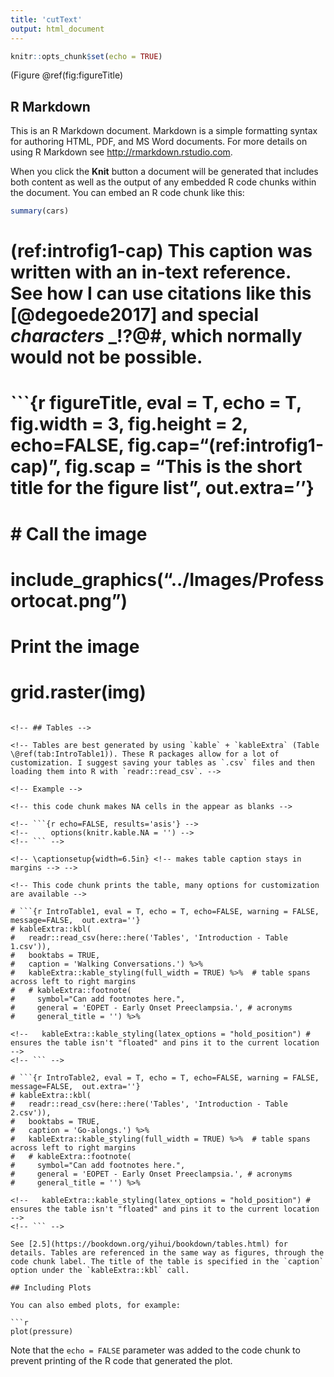 ```yaml
---
title: 'cutText'
output: html_document
---
```


```r
knitr::opts_chunk$set(echo = TRUE)
```

(Figure \@ref(fig:figureTitle)

## R Markdown

This is an R Markdown document. Markdown is a simple formatting syntax for authoring HTML, PDF, and MS Word documents. For more details on using R Markdown see <http://rmarkdown.rstudio.com>.

When you click the **Knit** button a document will be generated that includes both content as well as the output of any embedded R code chunks within the document. You can embed an R code chunk like this:

```r
summary(cars)
```

<!-- # ## Referencing figures -->
<!-- #  -->
<!-- # ### Basics -->
<!-- #  -->
<!-- # This text will render with a figure referenced (Figure \@ref(fig:figureTitle)). -->
<!-- #  -->
<!-- # ```{r figureTitle, eval = T, echo = T, fig.width = 3, fig.height = 2, echo=FALSE, fig.cap="This is the long caption of the figure that will apear in the main text.", fig.scap = "This is the short title for the figure list", out.extra=''} -->
<!-- #  -->
<!-- # # Call the image -->
<!-- # include_graphics("../Images/Professortocat.png") -->

<!-- # Print the image -->
<!-- # grid.raster(img) -->
<!-- ``` -->

<!-- ### Text-references for figure captions -->

<!-- You may need to use citations or special characters in a figure caption, which is not possible by writing the caption directly in the code chunk `fig.cap` option. Instead, you will need to use [in-text references](https://bookdown.org/yihui/bookdown/markdown-extensions-by-bookdown.html#text-references). -->

<!-- How to use in-text references: -->

<!-- 1. in the `fig.cap` code chunk option, write `"(ref:TEXT-REFERENCE)"` -->
<!-- 2. outside of code chunk (in the text), start a paragraph with `(ref:TEXT-REFERENCE) ...` then write your caption -->

<!-- Note: "TEXT-REFERENCE" can be replace with whatever, I suggest something descriptive like "figureTitle-cap" -->

<!-- Example -->

# (ref:introfig1-cap) This caption was written with an in-text reference. See how I can use citations like this [@degoede2017] and **special** *characters* _!?@#, which normally would not be possible.
# 
# ```{r figureTitle, eval = T, echo = T, fig.width = 3, fig.height = 2, echo=FALSE, fig.cap="(ref:introfig1-cap)", fig.scap = "This is the short title for the figure list", out.extra=''}
# 
# # Call the image
# include_graphics("../Images/Professortocat.png")

# Print the image
# grid.raster(img)
```

<!-- ## Tables -->

<!-- Tables are best generated by using `kable` + `kableExtra` (Table \@ref(tab:IntroTable1)). These R packages allow for a lot of customization. I suggest saving your tables as `.csv` files and then loading them into R with `readr::read_csv`. -->

<!-- Example -->

<!-- this code chunk makes NA cells in the appear as blanks -->

<!-- ```{r echo=FALSE, results='asis'} -->
<!--     options(knitr.kable.NA = '') -->
<!-- ``` -->

<!-- \captionsetup{width=6.5in} <!-- makes table caption stays in margins --> -->

<!-- This code chunk prints the table, many options for customization are available -->

# ```{r IntroTable1, eval = T, echo = T, echo=FALSE, warning = FALSE, message=FALSE,  out.extra=''}
# kableExtra::kbl(
#   readr::read_csv(here::here('Tables', 'Introduction - Table 1.csv')),
#   booktabs = TRUE,
#   caption = 'Walking Conversations.') %>%
#   kableExtra::kable_styling(full_width = TRUE) %>%  # table spans across left to right margins
#   # kableExtra::footnote(
#     symbol="Can add footnotes here.", 
#     general = 'EOPET - Early Onset Preeclampsia.', # acronyms
#     general_title = '') %>%
  
<!--   kableExtra::kable_styling(latex_options = "hold_position") # ensures the table isn't "floated" and pins it to the current location -->
<!-- ``` -->

# ```{r IntroTable2, eval = T, echo = T, echo=FALSE, warning = FALSE, message=FALSE,  out.extra=''}
# kableExtra::kbl(
#   readr::read_csv(here::here('Tables', 'Introduction - Table 2.csv')),
#   booktabs = TRUE,
#   caption = 'Go-alongs.') %>%
#   kableExtra::kable_styling(full_width = TRUE) %>%  # table spans across left to right margins
#   # kableExtra::footnote(
#     symbol="Can add footnotes here.", 
#     general = 'EOPET - Early Onset Preeclampsia.', # acronyms
#     general_title = '') %>%
  
<!--   kableExtra::kable_styling(latex_options = "hold_position") # ensures the table isn't "floated" and pins it to the current location -->
<!-- ``` -->

See [2.5](https://bookdown.org/yihui/bookdown/tables.html) for details. Tables are referenced in the same way as figures, through the code chunk label. The title of the table is specified in the `caption` option under the `kableExtra::kbl` call.

## Including Plots

You can also embed plots, for example:

```r
plot(pressure)
```

Note that the `echo = FALSE` parameter was added to the code chunk to prevent printing of the R code that generated the plot.
